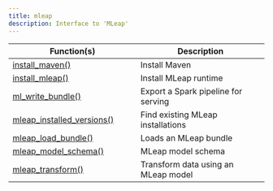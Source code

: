 ```yaml
---
title: mleap
description: Interface to 'MLeap'
---
```

Function(s) | Description
|---|---|
|[install_maven()](/packages/mleap/latest/reference/install_maven.html)|Install Maven|
|[install_mleap()](/packages/mleap/latest/reference/install_mleap.html)|Install MLeap runtime|
|[ml_write_bundle()](/packages/mleap/latest/reference/ml_write_bundle.html)|Export a Spark pipeline for serving|
|[mleap_installed_versions()](/packages/mleap/latest/reference/mleap_installed_versions.html)|Find existing MLeap installations|
|[mleap_load_bundle()](/packages/mleap/latest/reference/mleap_load_bundle.html)|Loads an MLeap bundle|
|[mleap_model_schema()](/packages/mleap/latest/reference/mleap_model_schema.html)|MLeap model schema|
|[mleap_transform()](/packages/mleap/latest/reference/mleap_transform.html)|Transform data using an MLeap model|
